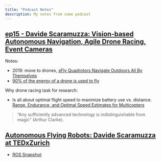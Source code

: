 ```yaml
---
title: "Podcast Notes"
description: My notes from some podcast
---
```


## [ep15 - Davide Scaramuzza: Vision-based Autonomous Navigation, Agile Drone Racing, Event Cameras](https://www.youtube.com/watch?v=XtVzgrbmGiQ)

Notes:
- 2019: move to drones, [sFly Quadrotors Navigate Outdoors All By Themselves](https://spectrum.ieee.org/sfly-quadrotors-navigate-outdoors-all-by-themselves)
- [90% of the energy of a drone is used to fly](https://youtu.be/XtVzgrbmGiQ?t=581)

Why drone racing task for research:
- Is all about optimal flight speed to maximize battery use vs. distance. [Range, Endurance, and Optimal Speed Estimates for Multicopters](https://arxiv.org/pdf/2109.04741.pdf)

> “Any sufficiently advanced technology is indistinguishable from magic” (Arthur Clarke).

## [Autonomous Flying Robots: Davide Scaramuzza at TEDxZurich](https://www.youtube.com/watch?v=KQpKQXU7dkM)


- [ROS Snapshot](https://youtu.be/KQpKQXU7dkM?t=871)

